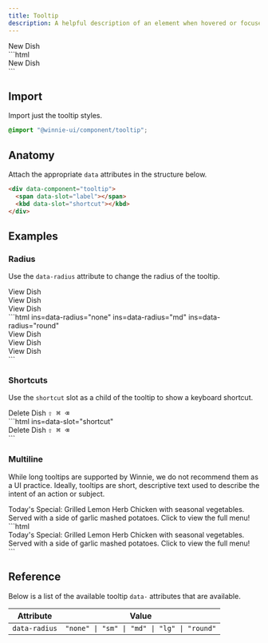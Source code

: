 ```yaml
---
title: Tooltip
description: A helpful description of an element when hovered or focused.
---
```



<Demo>
	<div data-component="tooltip" class="tooltip-demo">
    <span data-slot="label">New Dish</span>
	</div>
	<Fragment slot="footer">
    ```html
    <div data-component="tooltip">
    	<span data-slot="label">New Dish</span>
    </div>
    ```
	</Fragment>
</Demo>

## Import

Import just the tooltip styles.

```css
@import "@winnie-ui/component/tooltip";
```

## Anatomy

Attach the appropriate `data` attributes in the structure below.

```html
<div data-component="tooltip">
  <span data-slot="label"></span>
  <kbd data-slot="shortcut"></kbd>
</div>
```

## Examples

### Radius

Use the `data-radius` attribute to change the radius of the tooltip.

<Demo>
	<div data-component="tooltip" data-radius="none" class="tooltip-demo" style={{ marginRight: "var(--wui-space-3)" }}>
    <span data-slot="label">View Dish</span>
	</div>
	<div data-component="tooltip" data-radius="md" class="tooltip-demo" style={{ marginRight: "var(--wui-space-3)" }}>
    <span data-slot="label">View Dish</span>
	</div>
	<div data-component="tooltip" data-radius="round" class="tooltip-demo">
    <span data-slot="label">View Dish</span>
	</div>
	<Fragment slot="footer">
    ```html ins=data-radius="none" ins=data-radius="md" ins=data-radius="round"
    <div data-component="tooltip" data-radius="none">
    	<span data-slot="label">View Dish</span>
    </div>
    <div data-component="tooltip" data-radius="md">
    	<span data-slot="label">View Dish</span>
    </div>
    <div data-component="tooltip" data-radius="round">
    	<span data-slot="label">View Dish</span>
    </div>
    ```
	</Fragment>
</Demo>

### Shortcuts

Use the `shortcut` slot as a child of the tooltip to show a keyboard shortcut.

<Demo>
	<div data-component="tooltip" class="tooltip-demo">
    <span data-slot="label">Delete Dish</span>
    <kbd data-slot="shortcut">
      <kbd>⇧</kbd>
      <kbd>⌘</kbd>
      <kbd>⌫</kbd>
    </kbd>
	</div>
	<Fragment slot="footer">
    ```html ins=data-slot="shortcut"
    <div data-component="tooltip">
    <span data-slot="label">Delete Dish</span>
	    <kbd data-slot="shortcut">
		    <kbd>⇧</kbd>
		    <kbd>⌘</kbd>
		    <kbd>⌫</kbd>
	    </kbd>
    </div>
    ```
	</Fragment>
</Demo>

### Multiline

While long tooltips are supported by Winnie, we do not recommend them as a UI practice. Ideally, tooltips are short, descriptive text used to describe the intent of an action or subject.

<Demo>
	<div data-component="tooltip" class="tooltip-demo">
    <span data-slot="label">
	    Today's Special:
	    Grilled Lemon Herb Chicken with seasonal vegetables.
	    Served with a side of garlic mashed potatoes.
	    Click to view the full menu!
    </span>
	</div>
	<Fragment slot="footer">
    ```html
    <div data-component="tooltip">
	    <span data-slot="label">
		    Today's Special:
		    Grilled Lemon Herb Chicken with seasonal vegetables.
		    Served with a side of garlic mashed potatoes.
		    Click to view the full menu!
	    </span>
    </div>
    ```
	</Fragment>
</Demo>

## Reference

Below is a list of the available tooltip `data-` attributes that are available.

| Attribute     | Value                                       |
| ------------- | ------------------------------------------- |
| `data-radius` | `"none" \| "sm" \| "md" \| "lg" \| "round"` |
